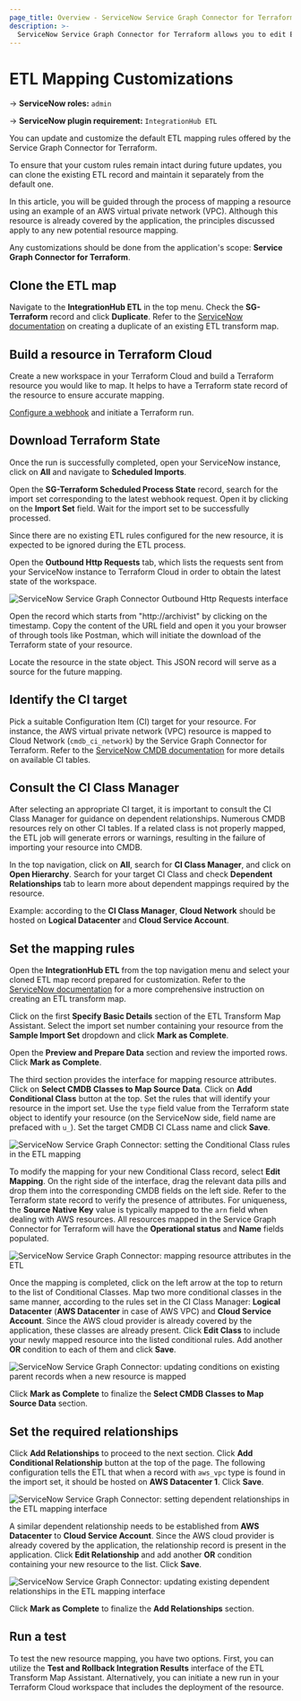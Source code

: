 ```yaml
---
page_title: Overview - ServiceNow Service Graph Connector for Terraform Integration - instructions on customizations for admins
description: >-
  ServiceNow Service Graph Connector for Terraform allows you to edit ETL mapping and add more resources.
---
```


# ETL Mapping Customizations

-> **ServiceNow roles:** `admin`

-> **ServiceNow plugin requirement:** `IntegrationHub ETL`

You can update and customize the default ETL mapping rules offered by the Service Graph Connector for Terraform. 

To ensure that your custom rules remain intact during future updates, you can clone the existing ETL record and maintain it separately from the default one.

In this article, you will be guided through the process of mapping a resource using an example of an AWS virtual private network (VPC). Although this resource is already covered by the application, the principles discussed apply to any new potential resource mapping.

Any customizations should be done from the application's scope: **Service Graph Connector for Terraform**.

## Clone the ETL map

Navigate to the **IntegrationHub ETL** in the top menu. Check the **SG-Terraform** record and click **Duplicate**. Refer to the [ServiceNow documentation](https://docs.servicenow.com/en-US/bundle/utah-servicenow-platform/page/product/configuration-management/task/duplicate-cmdb-transform-map.html) on creating a duplicate of an existing ETL transform map.

## Build a resource in Terraform Cloud

Create a new workspace in your Terraform Cloud and build a Terraform resource you would like to map. It helps to have a Terraform state record of the resource to ensure accurate mapping. 

[Configure a webhook](/terraform/cloud-docs/integrations/service-now/service-graph/service-graph-setup#configure-terraform-webhook) and initiate a Terraform run.

## Download Terraform State

Once the run is successfully completed, open your ServiceNow instance, click on **All** and navigate to **Scheduled Imports**. 

Open the **SG-Terraform Scheduled Process State** record, search for the import set corresponding to the latest webhook request. Open it by clicking on the **Import Set** field. Wait for the import set to be successfully processed. 

Since there are no existing ETL rules configured for the new resource, it is expected to be ignored during the ETL process.

Open the **Outbound Http Requests** tab, which lists the requests sent from your ServiceNow instance to Terraform Cloud in order to obtain the latest state of the workspace. 

![ServiceNow Service Graph Connector Outbound Http Requests interface](/img/docs/service-now-service-graph-state-object-url.png)

Open the record which starts from "http://archivist" by clicking on the timestamp. Copy the content of the URL field and open it you your browser of through tools like Postman, which will initiate the download of the Terraform state of your resource.

Locate the resource in the state object. This JSON record will serve as a source for the future mapping.

## Identify the CI target

Pick a suitable Configuration Item (CI) target for your resource. For instance, the AWS virtual private network (VPC) resource is mapped to Cloud Network (`cmdb_ci_network`) by the Service Graph Connector for Terraform. Refer to the [ServiceNow CMDB documentation](https://docs.servicenow.com/en-US/bundle/utah-servicenow-platform/page/product/configuration-management/reference/cmdb-tables-details.html) for more details on available CI tables.

## Consult the CI Class Manager

After selecting an appropriate CI target, it is important to consult the CI Class Manager for guidance on dependent relationships. Numerous CMDB resources rely on other CI tables. If a related class is not properly mapped, the ETL job will generate errors or warnings, resulting in the failure of importing your resource into CMDB.

In the top navigation, click on **All**, search for **CI Class Manager**, and click on **Open Hierarchy**. Search for your target CI Class and check **Dependent Relationships** tab to learn more about dependent mappings required by the resource.

Example: according to the **CI Class Manager**, **Cloud Network** should be hosted on **Logical Datacenter** and **Cloud Service Account**.

## Set the mapping rules

Open the **IntegrationHub ETL** from the top navigation menu and select your cloned ETL map record prepared for customization. Refer to the [ServiceNow documentation](https://docs.servicenow.com/en-US/bundle/utah-servicenow-platform/page/product/configuration-management/concept/create-etl-transform-map.html) for a more comprehensive instruction on creating an ETL transform map.

Click on the first **Specify Basic Details** section of the ETL Transform Map Assistant. Select the import set number containing your resource from the **Sample Import Set** dropdown and click **Mark as Complete**.

Open the **Preview and Prepare Data** section and review the imported rows. Click **Mark as Complete**.

The third section provides the interface for mapping resource attributes. Click on **Select CMDB Classes to Map Source Data**. Click on **Add Conditional Class** button at the top. Set the rules that will identify your resource in the import set. Use the `type` field value from the Terraform state object to identify your resource (on the ServiceNow side, field name are prefaced with `u_`). Set the target CMDB CI CLass name and click **Save**.

![ServiceNow Service Graph Connector: setting the Conditional Class rules in the ETL mapping](/img/docs/service-now-service-graph-conditional-class-mapping.png)

To modify the mapping for your new Conditional Class record, select **Edit Mapping**. On the right side of the interface, drag the relevant data pills and drop them into the corresponding CMDB fields on the left side. Refer to the Terraform state record to verify the presence of attributes. For uniqueness, the **Source Native Key** value is typically mapped to the `arn` field when dealing with AWS resources. All resources mapped in the Service Graph Connector for Terraform will have the **Operational status** and **Name** fields populated.

![ServiceNow Service Graph Connector: mapping resource attributes in the ETL](/img/docs/service-now-service-graph-etl-attribute-mapping.png)

Once the mapping is completed, click on the left arrow at the top to return to the list of Conditional Classes. Map two more conditional classes in the same manner, according to the rules set in the CI Class Manager: **Logical Datacenter** (**AWS Datacenter** in case of AWS VPC) and **Cloud Service Account**. Since the AWS cloud provider is already covered by the application, these classes are already present. Click **Edit Class**  to include your newly mapped resource into the listed conditional rules. Add another **OR** condition to each of them and click **Save**. 

![ServiceNow Service Graph Connector: updating conditions on existing parent records when a new resource is mapped](/img/docs/service-now-service-graph-etl-condition-update.png)

Click **Mark as Complete** to finalize the **Select CMDB Classes to Map Source Data** section. 

## Set the required relationships

Click **Add Relationships** to proceed to the next section. Click **Add Conditional Relationship** button at the top of the page. The following configuration tells the ETL that when a record with `aws_vpc` type is found in the import set, it should be hosted on **AWS Datacenter 1**. Click **Save**.

![ServiceNow Service Graph Connector: setting dependent relationships in the ETL mapping interface](/img/docs/service-now-service-graph-etl-setting-relationship.png)

A similar dependent relationship needs to be established from **AWS Datacenter** to **Cloud Service Account**. Since the AWS cloud provider is already covered by the application, the relationship record is present in the application. Click **Edit Relationship** and add another **OR** condition containing your new resource to the list. Click **Save**.

![ServiceNow Service Graph Connector: updating existing dependent relationships in the ETL mapping interface](/img/docs/service-now-service-graph-etl-editing-relationship.png)

Click **Mark as Complete** to finalize the **Add Relationships** section. 

## Run a test

To test the new resource mapping, you have two options. First, you can utilize the **Test and Rollback Integration Results** interface of the ETL Transform Map Assistant. Alternatively, you can initiate a new run in your Terraform Cloud workspace that includes the deployment of the resource.